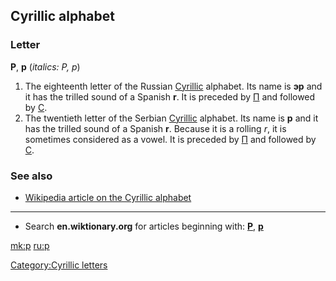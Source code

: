 {{see|Appendix:Variations of "r"}}

==Cyrillic alphabet==
===Letter===
'''Р''', '''р''' (''italics: Р, р'')

#The eighteenth letter of the Russian [[Cyrillic]] alphabet. Its name is '''эр''' {{IPAchar|(ɛr)}} and it has the trilled sound of a Spanish '''r'''. It is preceded by [[п|П]] and followed by [[с|С]].
#The twentieth letter of the Serbian [[Cyrillic]] alphabet. Its name is '''р''' and it has the trilled sound of a Spanish '''r'''. Because it is a rolling ''r'', it is sometimes considered as a vowel. It is preceded by [[п|П]] and followed by [[с|С]].

===See also===
*[[w:Cyrillic alphabet|Wikipedia article on the Cyrillic alphabet]]

----

*Search '''en.wiktionary.org''' for articles beginning with: '''[http://en.wiktionary.org/w/index.php?title=Special%3AAllpages&from=%D0%A0&namespace=0 Р]''', '''[http://en.wiktionary.org/w/index.php?title=Special%3AAllpages&from=%D1%80&namespace=0 р]'''

[[Category:Cyrillic letters]]

[[mk:р]]
[[ru:р]]